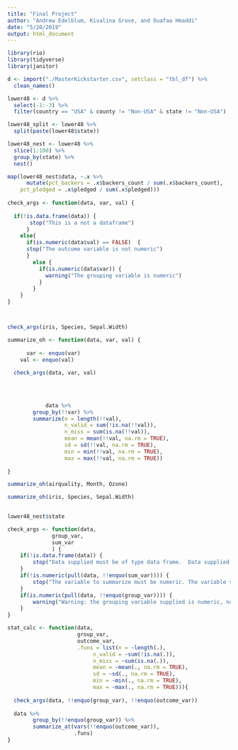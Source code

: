 ```yaml
---
title: "Final Project"
author: "Andrew Edelblum, Kivalina Grove, and Ouafaa Hmaddi"
date: "5/20/2019"
output: html_document
---
```


```r
library(rio)
library(tidyverse)
library(janitor)

d <- import("./MasterKickstarter.csv", setclass = "tbl_df") %>% 
  clean_names()

lower48 <- d %>% 
  select(-1:-3) %>% 
  filter(country == "USA" & county != "Non-USA" & state != "Non-USA")     # We looked at inverse of filter to see which cases were in USA == country but were also labeled as county != Non-USA. Those cases were those that were not part of the continental US
```

```r
lower48_split <- lower48 %>% 
  split(paste(lower48$state))

lower48_nest <- lower48 %>%
  slice(1:100) %>%
  group_by(state) %>%
  nest()
```

```r
map(lower48_nest$data, ~.x %>%
      mutate(pct_backers = .x$backers_count / sum(.x$backers_count),
    pct_pledged = .x$pledged / sum(.x$pledged))) 
  
check_args <- function(data, var, val) {
  
  if(!is.data.frame(data)) {
       stop("This is a not a dataframe")
      }
    else{
      if(is.numeric(data$val) == FALSE)  {
      stop("The outcome variable is not numeric")
      }
        else {
          if(is.numeric(data$var)) {
            warning("The grouping variable is numeric")
          }
        }
    }
}



check_args(iris, Species, Sepal.Width)

summarize_oh <- function(data, var, val) {
   
      var <- enquo(var)
    val <- enquo(val)
    
  check_args(data, var, val)
  
 
    

            data %>%
        group_by(!!var) %>%
        summarize(n = length(!!val),
                  n_valid = sum(!is.na(!!val)),
                  n_miss = sum(is.na(!!val)),
                  mean = mean(!!val, na.rm = TRUE),
                  sd = sd(!!val, na.rm = TRUE),
                  min = min(!!val, na.rm = TRUE),
                  max = max(!!val, na.rm = TRUE))
          
}

summarize_oh(airquality, Month, Ozone)

summarize_oh(iris, Species, Sepal.Width)
  

lower48_nest$state
```

```r
check_args <- function(data, 
              group_var, 
              sum_var
              ) {
	if(!is.data.frame(data)) {
		stop("Data supplied must be of type data frame.  Data supplied is not a data frame.")
	}
	if(!is.numeric(pull(data, !!enquo(sum_var)))) {
		stop("The variable to summarize must be numeric. The variable supplied is not numeric.")
	}
	if(is.numeric(pull(data, !!enquo(group_var)))) {
		warning("Warning: the grouping variable supplied is numeric, not categorical.")
	}
}

stat_calc <- function(data, 
                      group_var, 
                      outcome_var, 
                      .funs = list(n = ~length(.),
                           n_valid = ~sum(!is.na(.)),
                           n_miss = ~sum(is.na(.)),
                           mean = ~mean(., na.rm = TRUE),
                           sd = ~sd(., na.rm = TRUE),
                           min = ~min(., na.rm = TRUE),
                           max = ~max(., na.rm = TRUE))){
  
  check_args(data, !!enquo(group_var), !!enquo(outcome_var))
  
  data %>%
		group_by(!!enquo(group_var)) %>%
		summarize_at(vars(!!enquo(outcome_var)),
		             .funs)
}
```

